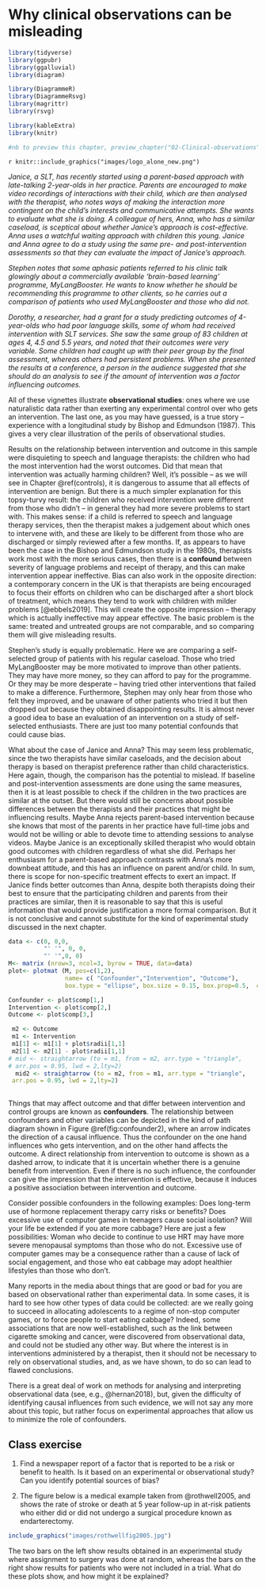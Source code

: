 # Why clinical observations can be misleading {#observations}

```r

library(tidyverse)
library(ggpubr)
library(ggalluvial)
library(diagram)

library(DiagrammeR)
library(DiagrammeRsvg)
library(magrittr)
library(rsvg)

library(kableExtra)
library(knitr)

#nb to preview this chapter, preview_chapter("02-Clinical-observations")

```
`r knitr::include_graphics("images/logo_alone_new.png")`

<p id="vignette">*Janice, a SLT, has recently started using a parent-based approach with late-talking 2-year-olds in her practice. Parents are encouraged to make video recordings of interactions with their child, which are then analysed with the therapist, who notes ways of making the interaction more contingent on the child's interests and communicative attempts. She wants to evaluate what she is doing. A colleague of hers, Anna, who has a similar caseload,  is sceptical about whether Janice's approach is cost-effective. Anna uses a watchful waiting approach with children this young. Janice and Anna agree to do a study using the same pre- and post-intervention assessments so that they can evaluate the impact of Janice's approach.*</p>

<p id="vignette">*Stephen notes that some aphasic patients referred to his clinic talk glowingly about a commercially available 'brain-based learning' programme, MyLangBooster. He wants to know whether he should be recommending this programme to other clients, so he carries out a comparison of patients who used MyLangBooster and those who did not.*</p>

<p id="vignette">*Dorothy, a researcher, had a grant for a study predicting outcomes of 4-year-olds who had poor language skills, some of whom had received intervention with SLT services. She saw the same group of 83 children at ages 4, 4.5 and 5.5 years, and noted that their outcomes were very variable. Some children had caught up with their peer group by the final assessment, whereas others had persistent problems. When she presented the results at a conference, a person in the audience suggested that she should do an analysis to see if the amount of intervention was a factor influencing outcomes.*</p>

All of these vignettes illustrate **observational studies**: ones where we use naturalistic data rather than exerting any experimental control over who gets an intervention. The last one, as you may have guessed, is a true story – experience with a longitudinal study by Bishop and Edmundson (1987). This gives a very clear illustration of the perils of observational studies.

Results on the relationship between intervention and outcome in this sample were disquieting to speech and language therapists: the children who had the most intervention had the worst outcomes. Did that mean that intervention was actually harming children? Well, it's possible – as we will see in Chapter \@ref(controls), it is dangerous to assume that all effects of intervention are benign. But there is a much simpler explanation for this topsy-turvy result: the children who received intervention were different from those who didn't – in general they had more severe problems to start with. This makes sense: if a child is referred to speech and language therapy services, then the therapist makes a judgement about which ones to intervene with, and these are likely to be different from those who are discharged or simply reviewed after a few months. If, as appears to have been the case in the Bishop and Edmundson study in the 1980s, therapists work most with the more serious cases, then there is a **confound** between severity of language problems and receipt of therapy, and this can make intervention appear ineffective. Bias can also work in the opposite direction: a contemporary concern in the UK is that therapists are being encouraged to focus their efforts on children who can be discharged after a short block of treatment, which means they tend to work with children with milder problems [@ebbels2019]. This will create the opposite impression – therapy which is actually ineffective may appear effective. The basic problem is the same: treated and untreated groups are not comparable, and so comparing them will give misleading results. 

Stephen's study is equally problematic. Here we are comparing a self-selected group of patients with his regular caseload. Those who tried MyLangBooster may be more motivated to improve than other patients. They may have more money, so they can afford to pay for the programme. Or they may be more desperate – having tried other interventions that failed to make a difference.  Furthermore, Stephen may only hear from those who felt they improved, and be unaware of other patients who tried it but then dropped out because they obtained disappointing results. It is almost never a good idea to base an evaluation of an intervention on a study of self-selected enthusiasts. There are just too many potential confounds that could cause bias.

What about the case of Janice and Anna? This may seem less problematic, since the two therapists have similar caseloads, and the decision about therapy is based on therapist preference rather than child characteristics. Here again, though, the comparison has the potential to mislead. If baseline and post-intervention assessments are done using the same measures, then it is at least possible to check if the children in the two practices are similar at the outset. But there would still be concerns about possible differences between the therapists and their practices that might be influencing results. Maybe Anna rejects parent-based intervention because she knows that most of the parents in her practice have full-time jobs and would not be willing or able to devote time to attending sessions to analyse videos. Maybe Janice is an exceptionally skilled therapist who would obtain good outcomes with children regardless of what she did. Perhaps her enthusiasm for a parent-based approach contrasts with Anna's more downbeat attitude, and this has an influence on parent and/or child. In sum, there is scope for non-specific treatment effects to exert an impact. If Janice finds better outcomes than Anna, despite both therapists doing their best to ensure that the participating children and parents from their practices are similar, then it is reasonable to say that this is useful information that would provide justification a more formal comparison. But it is not conclusive and cannot substitute for the kind of experimental study discussed in the next chapter.  

```r

data <- c(0, 0,0,
          "' '", 0, 0, 
          "' '",0, 0)
M<- matrix (nrow=3, ncol=3, byrow = TRUE, data=data)
plot<- plotmat (M, pos=c(1,2), 
                name= c( "Confounder","Intervention", "Outcome"), 
                box.type = "ellipse", box.size = 0.15, box.prop=0.5,  curve=0)

Confounder <- plot$comp[1,]
Intervention <- plot$comp[2,]
Outcome <- plot$comp[3,]

 m2 <- Outcome 
 m1 <- Intervention
 m1[1] <- m1[1] + plot$radii[1,1]
 m2[1] <- m2[1] - plot$radii[1,1]
# mid <- straightarrow (to = m1, from = m2, arr.type = "triangle",
# arr.pos = 0.95, lwd = 2,lty=2)
  mid2 <- straightarrow (to = m2, from = m1, arr.type = "triangle",
 arr.pos = 0.95, lwd = 2,lty=2)
 
```

Things that may affect outcome and that differ between intervention and control groups are known as **confounders**. The relationship between confounders and other variables can be depicted in the kind of path diagram shown in Figure \@ref(fig:confounder2), where an arrow indicates the direction of a causal influence. Thus the confounder on the one hand influences who gets intervention, and on the other hand affects the outcome. A direct relationship from intervention to outcome is shown as a dashed arrow, to indicate that it is uncertain whether there is a genuine benefit from intervention. Even if there is no such influence, the confounder can give the impression that the intervention is effective, because it induces a positive association between intervention and outcome. 

Consider possible confounders in the following examples: Does long-term use of hormone replacement therapy carry risks or benefits? Does excessive use of computer games in teenagers cause social isolation? Will your life be extended if you ate more cabbage? Here are just a few possibilities:  Woman who decide to continue to use HRT may have more severe menopausal symptoms than those who do not. Excessive use of computer games may be a consequence rather than a cause of lack of social engagement, and those who eat cabbage may adopt healthier lifestyles than those who don't.  

Many reports in the media about things that are good or bad for you are based on observational rather than experimental data. In some cases, it is hard to see how other types of data could be collected: are we really going to succeed in allocating adolescents to a regime of non-stop computer games, or to force people to start eating cabbage? Indeed, some associations that are now well-established, such as the link between cigarette smoking and cancer, were discovered from observational data, and could not be studied any other way. But where the interest is in interventions administered by a therapist, then it should not be necessary to rely on observational studies, and, as we have shown, to do so can lead to flawed conclusions.

There is a great deal of work on methods for analysing and interpreting observational data (see, e.g., @hernan2018), but, given the difficulty of identifying causal influences from such evidence, we will not say any more about this topic, but rather focus on experimental approaches that allow us to minimize the role of confounders.



## Class exercise

1. Find a newspaper report of a factor that is reported to be a risk or benefit to health. Is it based on an experimental or observational study? Can you identify potential sources of bias?  

2. The figure below is a medical example taken from @rothwell2005, and shows the rate of stroke or death at 5 year follow-up in at-risk patients who either did or did not undergo a surgical procedure known as endarterectomy. 

```r
include_graphics("images/rothwellfig2005.jpg")
``` 

The two bars on the left show results obtained in an experimental study where assignment to surgery was done at random, whereas the bars on the right show results for patients who were not included in a trial. What do these plots show, and how might it be explained?








